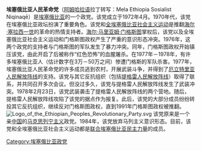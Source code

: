 {{Unreferenced|time=2018-09-19T05:03:54+00:00}}
'''埃塞俄比亚人民革命党'''（[[阿姆哈拉语|阿姆哈拉语]]拉丁转写：Mela Ethiopia Sosialist Niqinaqē）是[[埃塞俄比亚|埃塞俄比亚]]的一个政党。该党成立于1972年4月。1970年代，该党在埃塞俄比亚政坛扮演了重要角色。该党和[[全埃塞俄比亚社会主义运动|全埃塞俄比亚社会主义运动]]是推翻[[海尔·塞拉西一世|海尔·塞拉西一世]]的革命的热情支持者。[[海尔·马里亚姆·门格斯图|海尔·马里亚姆·门格斯图]]掌权后，该党以及全埃塞俄比亚社会主义运动和门格斯图政权产生了严重的意识形态冲突。1976年，这两个政党的支持者与门格斯图的军队发生了暴力冲突。同年，门格斯图政权开始镇压该党，由此开启了后被称作“红色恐怖”的血腥屠杀。在1977年－1978年，有许多埃塞俄比亚人（估计数字在3万－50万之间）惨遭门格斯的军队杀害。1977年，埃塞俄比亚人民革命党的许多成员逃到农村，开展武装斗争，并得到了[[厄立特里亚人民解放阵线|厄立特里亚人民解放阵线]]的支持。该党与其它反抗组织（包括[[提格雷人民解放阵线|提格雷人民解放阵线]]）取得了联系，并共同召开多次会议。但没过多久，该党与提格雷人民解放阵线发生了武装冲突。1978年2月23日，该党武装袭击了提格雷人民解放阵线的两个营地。随后，提格雷人民解放阵线攻陷了该党的据点作为报复。此后，该党的大部分成员纷纷转投其它反抗组织，继续反对门格斯图政权，直到1991年门格斯图政权被推翻。
[[File:Logo_of_the_Ethiopian_Peoples_Revolutionary_Party.svg|thumb]]
该党原来是一个亲[[中华人民共和国|中国]]的[[马克思列宁主义|马克思列宁主义]]政党。1984年，该党放弃马列主义意识形态。目前，该党和全埃塞俄比亚社会主义运动都是[[联合埃塞俄比亚民主力量|联合埃塞俄比亚民主力量]]的成员。

[[Category:埃塞俄比亚政党|Category:埃塞俄比亚政党]]